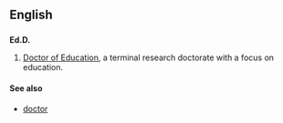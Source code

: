 ==English==

==={{abbreviation}}===
'''Ed.D.'''

# [[Doctor of Education]], a terminal research doctorate with a focus on education.

====See also====
* [[doctor]]